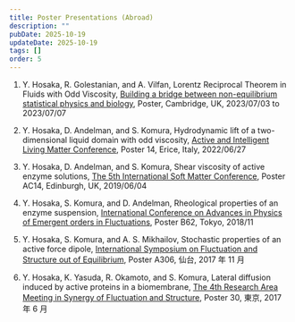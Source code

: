 ```yaml
---
title: Poster Presentations (Abroad)
description: ""
pubDate: 2025-10-19
updateDate: 2025-10-19
tags: []
order: 5
---
```


1. Y. Hosaka, R. Golestanian, and A. Vilfan,
   Lorentz Reciprocal Theorem in Fluids with Odd Viscosity,
   [Building a bridge between non-equilibrium statistical physics and biology](https://www.newton.ac.uk/event/splw01/), Poster, Cambridge, UK, 2023/07/03 to 2023/07/07

1. Y. Hosaka, D. Andelman, and S. Komura,
   Hydrodynamic lift of a two-dimensional liquid domain with odd viscosity,
   [Active and Intelligent Living Matter Conference](https://www.doostmohammadilab.com/erice2022), Poster 14, Erice, Italy, 2022/06/27

1. Y. Hosaka, D. Andelman, and S. Komura,
   Shear viscosity of active enzyme solutions,
   [The 5th International Soft Matter Conference](https://www.ismc2019.ed.ac.uk/), Poster AC14, Edinburgh, UK, 2019/06/04

1. Y. Hosaka, S. Komura, and D. Andelman,
   Rheological properties of an enzyme suspension,
   [International Conference on Advances in Physics of Emergent orders in Fluctuations](https://apef2018.org/), Poster B62, Tokyo, 2018/11

1. Y. Hosaka, S. Komura, and A. S. Mikhailov,
   Stochastic properties of an active force dipole,
   [International Symposium on Fluctuation and Structure out of Equilibrium](http://sfs-dynamics.jp/sfs2017/), Poster A306, 仙台, 2017 年 11 月

1. Y. Hosaka, K. Yasuda, R. Okamoto, and S. Komura,
   Lateral diffusion induced by active proteins in a biomembrane,
   [The 4th Research Area Meeting in Synergy of Fluctuation and Structure](http://sfs-dynamics.jp/eng/kenkyukai/index.html), Poster 30, 東京, 2017 年 6 月
